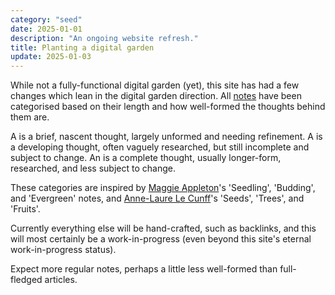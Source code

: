 ```yaml
---
category: "seed"
date: 2025-01-01
description: "An ongoing website refresh."
title: Planting a digital garden
update: 2025-01-03
---
```


While not a fully-functional digital garden (yet), this site has had a few changes which lean in the digital garden direction. All [notes](/notes) have been categorised based on their length and how well-formed the thoughts behind them are.

A <Tag text="seed" /> is a brief, nascent thought, largely unformed and needing refinement. A <Tag text="sprout" /> is a developing thought, often vaguely researched, but still incomplete and subject to change. An <Tag text="evergreen" /> is a complete thought, usually longer-form, researched, and less subject to change.

These categories are inspired by [Maggie Appleton](https://maggieappleton.com/garden-history)'s 'Seedling', 'Budding', and 'Evergreen' notes, and [Anne-Laure Le Cunff](https://www.mentalnodes.com/a-gardening-guide-for-your-mind)'s 'Seeds', 'Trees', and 'Fruits'. 

Currently everything else will be hand-crafted, such as backlinks, and this will most certainly be a work-in-progress (even beyond this site's eternal work-in-progress status).

Expect more regular notes, perhaps a little less well-formed than full-fledged articles.
